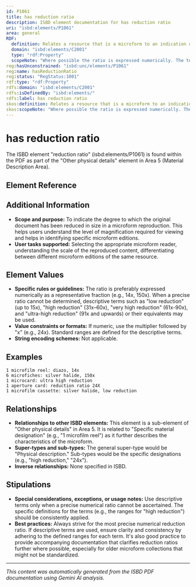 ```yaml
---
id: P1061
title: has reduction ratio
description: ISBD element documentation for has reduction ratio
uri: "isbd:elements/P1061"
area: general
RDF:
  definition: Relates a resource that is a microform to an indication of the reduction ratio.
  domain: "isbd:elements/C2001"
  type: "rdf:Property"
  scopeNote: "Where possible the ratio is expressed numerically. The terms \"low reduction\" (up to 15x), \"high reduction\" (31x–60x), \"very high reduction\" (61x–90x) and \"ultra-high reduction\" (91x and upwards) or their equivalents in another language and/or script are used in cases where the reduction ratio cannot be specified exactly."
reg:hasUnconstrained: "isbd:unc/elements/P1061"
reg:name: hasReductionRatio
reg:status: "RegStatus:1001"
rdf:type: "rdf:Property"
rdfs:domain: "isbd:elements/C2001"
rdfs:isDefinedBy: "isbd:elements/"
rdfs:label: has reduction ratio
skos:definition: Relates a resource that is a microform to an indication of the reduction ratio.
skos:scopeNote: "Where possible the ratio is expressed numerically. The terms \"low reduction\" (up to 15x), \"high reduction\" (31x–60x), \"very high reduction\" (61x–90x) and \"ultra-high reduction\" (91x and upwards) or their equivalents in another language and/or script are used in cases where the reduction ratio cannot be specified exactly."
---
```

# has reduction ratio

The ISBD element "reduction ratio" (isbd:elements/P1061) is found within the PDF as part of the "Other physical details" element in Area 5 (Material Description Area).

## Element Reference


<ElementReference frontMatter={frontMatter} />

## Additional Information

- **Scope and purpose:** To indicate the degree to which the original document has been reduced in size in a microform reproduction. This helps users understand the level of magnification required for viewing and helps in identifying specific microform editions.
- **User tasks supported:** Selecting the appropriate microform reader, understanding the scale of the reproduced content, differentiating between different microform editions of the same resource.

## Element Values

- **Specific rules or guidelines:** The ratio is preferably expressed numerically as a representative fraction (e.g., 14x, 150x). When a precise ratio cannot be determined, descriptive terms such as "low reduction" (up to 15x), "high reduction" (31x–60x), "very high reduction" (61x-90x), and "ultra-high reduction" (91x and upwards) or their equivalents may be used.
- **Value constraints or formats:**  If numeric, use the multiplier followed by "x" (e.g., 24x). Standard ranges are defined for the descriptive terms.
- **String encoding schemes:**  Not applicable.

## Examples

```
1 microfilm reel: diazo, 14x
6 microfiches: silver halide, 150x
1 microcard: ultra high reduction
1 aperture card: reduction ratio 24X
1 microfilm cassette: silver halide, low reduction
```

## Relationships

- **Relationships to other ISBD elements:** This element is a sub-element of "Other physical details" in Area 5. It is related to "Specific material designation" (e.g., "1 microfilm reel") as it further describes the characteristics of the microform.
- **Super-types and sub-types:** The general super-type would be "Physical description."  Sub-types would be the specific designations (e.g., "high reduction," "24x").
- **Inverse relationships:** None specified in ISBD.


## Stipulations

- **Special considerations, exceptions, or usage notes:**  Use descriptive terms only when a precise numerical ratio cannot be ascertained.  The specific definitions for the terms (e.g., the ranges for "high reduction") should be consistently applied.
- **Best practices:**  Always strive for the most precise numerical reduction ratio.  If descriptive terms are used, ensure clarity and consistency by adhering to the defined ranges for each term. It's also good practice to provide accompanying documentation that clarifies reduction ratios further where possible, especially for older microform collections that might not be standardized.


---

*This content was automatically generated from the ISBD PDF documentation using Gemini AI analysis.*
